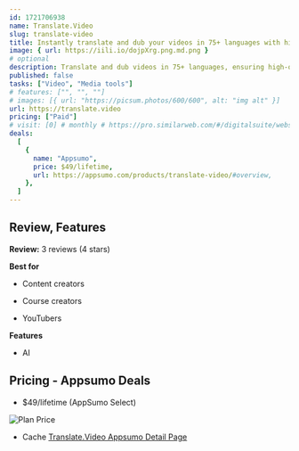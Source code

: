```yaml
---
id: 1721706938  
name: Translate.Video
slug: translate-video
title: Instantly translate and dub your videos in 75+ languages with high-quality audio sync
image: { url: https://iili.io/dojpXrg.png.md.png }
# optional
description: Translate and dub videos in 75+ languages, ensuring high-quality audio sync and natural-sounding voice oversUse advanced AI to create realistic voice clones while maintaining the original speaker’s tone and style
published: false
tasks: ["Video", "Media tools"]
# features: ["", "", ""]
# images: [{ url: "https://picsum.photos/600/600", alt: "img alt" }]
url: https://translate.video 
pricing: ["Paid"]
# visit: [0] # monthly # https://pro.similarweb.com/#/digitalsuite/websiteanalysis/home
deals:
  [
    {
      name: "Appsumo",
      price: $49/lifetime,
      url: https://appsumo.com/products/translate-video/#overview,
    },
  ]
---
```


## Review, Features

**Review:** 3 reviews  (4 stars)

**Best for**

- Content creators

- Course creators

- YouTubers

**Features**

- AI

## Pricing - Appsumo Deals

- $49/lifetime (AppSumo Select)

<Img src="https://iili.io/dolgfg2.png" alt="Plan Price" />

- Cache [Translate.Video Appsumo Detail Page](https://iili.io/do8pb5P.png)

